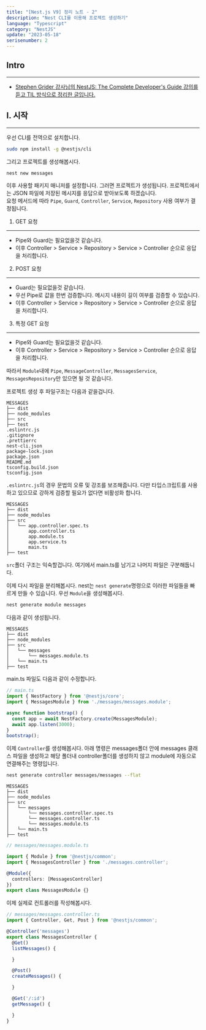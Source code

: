 ```yaml
---
title: "[Nest.js V9] 정리 노트 - 2"
description: "Nest CLI를 이용해 프로젝트 생성하기"
language: "Typescript"
category: "NestJS"
update: "2023-05-18"
serisenumber: 2
---
```

## Intro
---
- [Stephen Grider 강사님의 NestJS: The Complete Developer's Guide 강의를 듣고 TIL 방식으로 정리한 글입니다.](https://www.udemy.com/course/nestjs-the-complete-developers-guide//)

## I. 시작
---
우선 CLI를 전역으로 설치합니다.
```bash
sudo npm install -g @nestjs/cli
```

그리고 프로젝트를 생성해봅시다.
```bash
nest new messages
```
이후 사용할 패키지 매니저를 설정합니다. 그러면 프로젝트가 생성됩니다. 프로젝트에서는 JSON 파일에 저장된 메시지를 응답으로 받아보도록 하겠습니다.  
요청 메서드에 따라 `Pipe`, `Guard`, `Controller`, `Service`, `Repository` 사용 여부가 결정됩니다.

1. GET 요청
---
- Pipe와 Guard는 필요없을것 같습니다.
- 이후 Controller > Service > Repository > Service > Controller 순으로 응답을 처리합니다.

2. POST 요청
---
- Guard는 필요없을것 같습니다.
- 우선 Pipe로 값을 한번 검증합니다. 메시지 내용이 길이 여부를 검증할 수 있습니다.
- 이후 Controller > Service > Repository > Service > Controller 순으로 응답을 처리합니다.

3. 특정 GET 요청
---
- Pipe와 Guard는 필요없을것 같습니다.
- 이후 Controller > Service > Repository > Service > Controller 순으로 응답을 처리합니다.

따라서 `Module`내에 `Pipe`, `MessageController`, `MessagesService`, `MessagesRepository`만 있으면 될 것 같습니다.

프로젝트 생성 후 파일구조는 다음과 같을겁니다.
```text
MESSAGES
├── dist
├── node_modules
├── src
├── test
.eslintrc.js
.gitignore
.prettierrc
nest-cli.json
package-lock.json
package.json
README.md
tsconfig.build.json
tsconfig.json
```
`.eslintrc.js`의 경우 문법의 오류 및 강조를 보조해줍니다. 다만 타입스크립트를 사용하고 있으므로 강하게 검증할 필요가 없다면 비활성화 합니다.

```text
MESSAGES
├── dist
├── node_modules
├── src
│   └── app.controller.spec.ts
│       app.controller.ts
│       app.module.ts
│       app.service.ts
│       main.ts
├── test
```
`src`폴더 구조는 익숙할겁니다. 여기에서 main.ts를 남기고 나머지 파일은 구분해둡니다. 

이제 다시 파일을 분리해봅시다. nest는 `nest generate`명령으로 이러한 파일들을 빠르게 만들 수 있습니다. 우선 `Module`을 생성해봅시다.
```bash
nest generate module messages
```

다음과 같이 생성됩니다.
```text
MESSAGES
├── dist
├── node_modules
├── src
│   └── messages
│       └── messages.module.ts
│   └── main.ts
├── test
```

main.ts 파일도 다음과 같이 수정합니다.
```ts
// main.ts
import { NestFactory } from '@nestjs/core';
import { MessagesModule } from './messages/messages.module';

async function bootstrap() {
  const app = await NestFactory.create(MessagesModule);
  await app.listen(3000);
}
bootstrap();
```

이제 `Controller`를 생성해봅시다. 아래 명령은 messages폴더 안에 messages 클래스 파일을 생성하고 해당 폴더내 controller폴더를 생성하지 않고 module에 자동으로 연결해주는 명령입니다.
```bash
nest generate controller messages/messages --flat
```

```text
MESSAGES
├── dist
├── node_modules
├── src
│   └── messages
│       └── messages.controller.spec.ts
│       └── messages.controller.ts
│       └── messages.module.ts
│   └── main.ts
├── test
```

```ts
// messages/messages.module.ts

import { Module } from '@nestjs/common';
import { MessagesController } from './messages.controller';

@Module({
  controllers: [MessagesController]
})
export class MessagesModule {}
```

이제 실제로 컨트롤러를 작성해봅시다.
```ts
// messages/messages.controller.ts
import { Controller, Get, Post } from '@nestjs/common';

@Controller('messages')
export class MessagesController {
  @Get()
  listMessages() {

  }

  @Post()
  createMessages() {

  }

  @Get('/:id')
  getMessage() {

  }
}
```